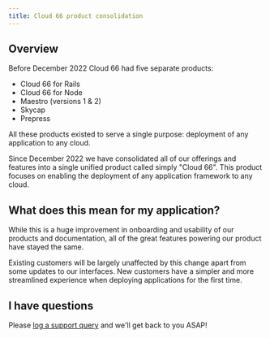 ```yaml
---
title: Cloud 66 product consolidation
---
```


## Overview

Before December 2022 Cloud 66 had five separate products:

* Cloud 66 for Rails
* Cloud 66 for Node
* Maestro (versions 1 & 2)
* Skycap
* Prepress

All these products existed to serve a single purpose: deployment of any application to any cloud.

Since December 2022 we have consolidated all of our offerings and features into a single unified product called simply "Cloud 66". This product focuses on enabling the deployment of any application framework to any cloud.

## What does this mean for my application?

While this is a huge improvement in onboarding and usability of our products and documentation, all of the great features powering our product have stayed the same.

Existing customers will be largely unaffected by this change apart from some updates to our interfaces. New customers have a simpler and more streamlined experience when deploying applications for the first time.

## I have questions

Please [log a support query](https://app.cloud66.com/support_tickets/new) and we'll get back to you ASAP!